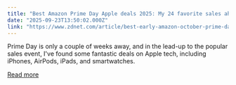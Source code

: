 ```yaml
---
title: "Best Amazon Prime Day Apple deals 2025: My 24 favorite sales ahead of October"
date: "2025-09-23T13:50:02.000Z"
link: "https://www.zdnet.com/article/best-early-amazon-october-prime-day-apple-deals/"
---
```


Prime Day is only a couple of weeks away, and in the lead-up to the popular sales event, I've found some fantastic deals on Apple tech, including iPhones, AirPods, iPads, and smartwatches.

[Read more](https://www.zdnet.com/article/best-early-amazon-october-prime-day-apple-deals/)
